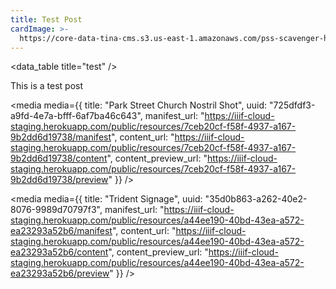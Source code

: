 ```yaml
---
title: Test Post
cardImage: >-
  https://core-data-tina-cms.s3.us-east-1.amazonaws.com/pss-scavenger-hunt/20240727_141437.jpg
---
```


<data_table title="test" />

This is a test post

<media
  media={{
    title: "Park Street Church Nostril Shot",
    uuid: "725dfdf3-a9fd-4e7a-bfff-6af7ba46c643",
    manifest_url:
      "https://iiif-cloud-staging.herokuapp.com/public/resources/7ceb20cf-f58f-4937-a167-9b2dd6d19738/manifest",
    content_url:
      "https://iiif-cloud-staging.herokuapp.com/public/resources/7ceb20cf-f58f-4937-a167-9b2dd6d19738/content",
    content_preview_url:
      "https://iiif-cloud-staging.herokuapp.com/public/resources/7ceb20cf-f58f-4937-a167-9b2dd6d19738/preview"
  }}
/>

<media
  media={{
    title: "Trident Signage",
    uuid: "35d0b863-a262-40e2-8076-9989d70797f3",
    manifest_url:
      "https://iiif-cloud-staging.herokuapp.com/public/resources/a44ee190-40bd-43ea-a572-ea23293a52b6/manifest",
    content_url:
      "https://iiif-cloud-staging.herokuapp.com/public/resources/a44ee190-40bd-43ea-a572-ea23293a52b6/content",
    content_preview_url:
      "https://iiif-cloud-staging.herokuapp.com/public/resources/a44ee190-40bd-43ea-a572-ea23293a52b6/preview"
  }}
/>
